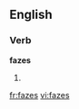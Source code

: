 
==English==

===Verb===
'''fazes'''

# {{third-person singular of|[[faze]]}}

[[fr:fazes]]
[[vi:fazes]]